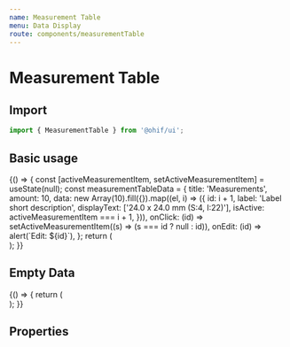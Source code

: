 ```yaml
---
name: Measurement Table
menu: Data Display
route: components/measurementTable
---
```



# Measurement Table

## Import

```javascript
import { MeasurementTable } from '@ohif/ui';
```

## Basic usage

<Playground>
  {() => {
    const [activeMeasurementItem, setActiveMeasurementItem] = useState(null);
    const measurementTableData = {
      title: 'Measurements',
      amount: 10,
      data: new Array(10).fill({}).map((el, i) => ({
        id: i + 1,
        label: 'Label short description',
        displayText: ['24.0 x 24.0 mm (S:4, I:22)'],
        isActive: activeMeasurementItem === i + 1,
      })),
      onClick: (id) => setActiveMeasurementItem((s) => (s === id ? null : id)),
      onEdit: (id) => alert(`Edit: ${id}`),
    };
    return (
      <div className="p-4 w-80">
        <MeasurementTable {...measurementTableData} />
      </div>
    );
  }}
</Playground>

## Empty Data

<Playground>
  {() => {
    return (
      <div className="p-4 w-80">
        <MeasurementTable title="Measurements" />
      </div>
    );
  }}
</Playground>

## Properties

<Props of={MeasurementTable} />
